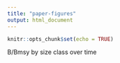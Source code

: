 ```yaml
---
title: "paper-figures"
output: html_document
---
```


```r
knitr::opts_chunk$set(echo = TRUE)
```


B/Bmsy by size class over time